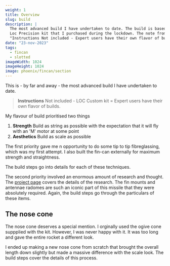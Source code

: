 ```yaml
---
weight: 1 
title: Overview
slug: build
description: |
  The most advanced build I have undertaken to date. The build is based on the
  Loc Precision kit that I purchased during the lockdown. The note from Loc says it all really
  "Instructions Not included - Expert users have their own flavor of builds."
date: "23-nov-2023"
tags:
  - fincan
  - slotted
imageWidth: 1024
imageHeight: 1024
image: phoenix/fincan/section
---
```


This is - by far and away - the most advanced build I have undertaken to date.

<BlogImage
  src='phoenix/phoenix-section'
  alt='phoenix section'
  width='1055'
  height='1055'
/>

> **Instructions** Not included - LOC Custom kit = Expert users have their own flavor of builds.

My flavour of build prioritised two things

1. **Strength** Build as string as possible with the expectation that it will
fly with an 'M' motor at some point
2. **Aesthetics** Build as scale as possible

The first priority gave me n opportunity to do some tip to tip fibreglassing,
which was my first attempt. I also built the fin-can externally for maximum
strength and straightness.

The build steps go into details for each of these techniques.

The second priority involved an enormous amount of research and thought.
The [project page](/projects/phoenix) covers the details of the research.
The fin mounts and antennae radomes are such an iconic part of this missile
that they were absolutely required. Again, the build steps go through the
particulars of these items.

## The nose cone

The nose cone deserves a special mention. I orginally used the ogive cone
suppplied with the kit. However, I was never happy with it. It was too long
and gave the entire rocket a different look.

<BlogImage src="phoenix/build/nosecones" alt="nose cones" width="3024" height="4032"/>

I ended up making a new nose cone from scratch that brought the overall length
down slightly but made a massive difference with the scale look. The build steps
cover the details of this process.
